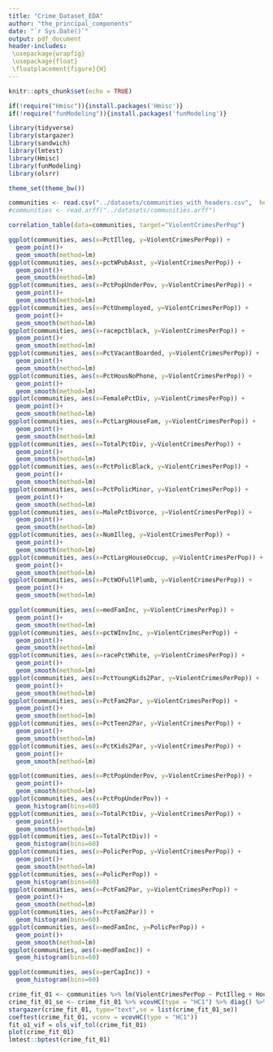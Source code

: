 ```yaml
---
title: "Crime_Dataset_EDA"
author: "the_principal_components"
date: "`r Sys.Date()`"
output: pdf_document
header-includes:
 \usepackage{wrapfig}
 \usepackage{float}
 \floatplacement{figure}{H}
---
```


```r
knitr::opts_chunk$set(echo = TRUE)
```

```r
if(!require("Hmisc")){install.packages('Hmisc')}
if(!require("funModeling")){install.packages('funModeling')}
```
```r

library(tidyverse) 
library(stargazer)
library(sandwich)
library(lmtest)
library(Hmisc)
library(funModeling)
library(olsrr)

theme_set(theme_bw())
```

```r
communities <- read.csv("../datasets/communities_with_headers.csv",  header = TRUE)
#communities <- read.arff("../datasets/communities.arff")
```

```r
correlation_table(data=communities, target="ViolentCrimesPerPop")
```

```r
ggplot(communities, aes(x=PctIlleg, y=ViolentCrimesPerPop)) + 
  geom_point()+
  geom_smooth(method=lm)
ggplot(communities, aes(x=pctWPubAsst, y=ViolentCrimesPerPop)) +
  geom_point()+
  geom_smooth(method=lm)
ggplot(communities, aes(x=PctPopUnderPov, y=ViolentCrimesPerPop)) +
  geom_point()+
  geom_smooth(method=lm)
ggplot(communities, aes(x=PctUnemployed, y=ViolentCrimesPerPop)) +
  geom_point()+
  geom_smooth(method=lm)
ggplot(communities, aes(x=racepctblack, y=ViolentCrimesPerPop)) +
  geom_point()+
  geom_smooth(method=lm)
ggplot(communities, aes(x=PctVacantBoarded, y=ViolentCrimesPerPop)) +
  geom_point()+
  geom_smooth(method=lm)
ggplot(communities, aes(x=PctHousNoPhone, y=ViolentCrimesPerPop)) +
  geom_point()+
  geom_smooth(method=lm)
ggplot(communities, aes(x=FemalePctDiv, y=ViolentCrimesPerPop)) +
  geom_point()+
  geom_smooth(method=lm)
ggplot(communities, aes(x=PctLargHouseFam, y=ViolentCrimesPerPop)) +
  geom_point()+
  geom_smooth(method=lm)
ggplot(communities, aes(x=TotalPctDiv, y=ViolentCrimesPerPop)) +
  geom_point()+
  geom_smooth(method=lm)
ggplot(communities, aes(x=PctPolicBlack, y=ViolentCrimesPerPop)) +
  geom_point()+
  geom_smooth(method=lm)
ggplot(communities, aes(x=PctPolicMinor, y=ViolentCrimesPerPop)) +
  geom_point()+
  geom_smooth(method=lm)
ggplot(communities, aes(x=MalePctDivorce, y=ViolentCrimesPerPop)) +
  geom_point()+
  geom_smooth(method=lm)
ggplot(communities, aes(x=NumIlleg, y=ViolentCrimesPerPop)) +
  geom_point()+
  geom_smooth(method=lm)
ggplot(communities, aes(x=PctLargHouseOccup, y=ViolentCrimesPerPop)) +
  geom_point()+
  geom_smooth(method=lm)
ggplot(communities, aes(x=PctWOFullPlumb, y=ViolentCrimesPerPop)) +
  geom_point()+
  geom_smooth(method=lm)
```
```r
ggplot(communities, aes(x=medFamInc, y=ViolentCrimesPerPop)) + 
  geom_point()+
  geom_smooth(method=lm)
ggplot(communities, aes(x=pctWInvInc, y=ViolentCrimesPerPop)) +
  geom_point()+
  geom_smooth(method=lm)
ggplot(communities, aes(x=racePctWhite, y=ViolentCrimesPerPop)) +
  geom_point()+
  geom_smooth(method=lm)
ggplot(communities, aes(x=PctYoungKids2Par, y=ViolentCrimesPerPop)) +
  geom_point()+
  geom_smooth(method=lm)
ggplot(communities, aes(x=PctFam2Par, y=ViolentCrimesPerPop)) +
  geom_point()+
  geom_smooth(method=lm)
ggplot(communities, aes(x=PctTeen2Par, y=ViolentCrimesPerPop)) +
  geom_point()+
  geom_smooth(method=lm)
ggplot(communities, aes(x=PctKids2Par, y=ViolentCrimesPerPop)) +
  geom_point()+
  geom_smooth(method=lm)
```
```r
ggplot(communities, aes(x=PctPopUnderPov, y=ViolentCrimesPerPop)) + 
  geom_point()+
  geom_smooth(method=lm)
ggplot(communities, aes(x=PctPopUnderPov)) + 
  geom_histogram(bins=60)
ggplot(communities, aes(x=TotalPctDiv, y=ViolentCrimesPerPop)) +
  geom_point()+
  geom_smooth(method=lm)
ggplot(communities, aes(x=TotalPctDiv)) + 
  geom_histogram(bins=60)
ggplot(communities, aes(x=PolicPerPop, y=ViolentCrimesPerPop)) +
  geom_point()+
  geom_smooth(method=lm)
ggplot(communities, aes(x=PolicPerPop)) + 
  geom_histogram(bins=60)
ggplot(communities, aes(x=PctFam2Par, y=ViolentCrimesPerPop)) +
  geom_point()+
  geom_smooth(method=lm)
ggplot(communities, aes(x=PctFam2Par)) + 
  geom_histogram(bins=60)
ggplot(communities, aes(x=medFamInc, y=PolicPerPop)) +
  geom_point()+
  geom_smooth(method=lm)
ggplot(communities, aes(x=medFamInc)) + 
  geom_histogram(bins=60)

ggplot(communities, aes(x=perCapInc)) + 
  geom_histogram(bins=60)
```
```r
crime_fit_01 <- communities %>% lm(ViolentCrimesPerPop ~ PctIlleg + HousVacant +  PctUnemployed, data = .)
crime_fit_01_se <- crime_fit_01 %>% vcovHC(type = "HC1") %>% diag() %>% sqrt()
stargazer(crime_fit_01, type="text",se = list(crime_fit_01_se))
coeftest(crime_fit_01, vconv = vcovHC(type = "HC1"))
fit_o1_vif = ols_vif_tol(crime_fit_01)
plot(crime_fit_01)
lmtest::bptest(crime_fit_01)
```
